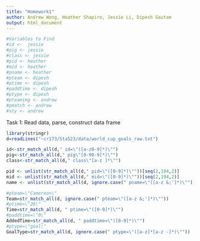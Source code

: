 ```yaml
---
title: "Homework1"
author: Andrew Wong, Heather Shapiro, Jessie Li, Dipesh Gautam
output: html_document
---
```

```r
#Variables to Find
#id <-  jessie
#pig <- jessie
#class <- jessie
#pid <- heather 
#mid <- heather
#pname <- heather
#pteam <- dipesh
#ptime <- dipesh
#paddtime <- dipesh
#ptype <- dipesh
#pteamimg <- andrew
#pmatch <- andrew
#sty <- andrew 
```
Task 1: Read data, parse, construct data frame
```r
library(stringr)
d=readLines("~cr173/Sta523/data/world_cup_goals_raw.txt")

id<-str_match_all(d," id=\"([a-z0-9]*)\"")
pig<-str_match_all(d," pig\"[0-90-9]*)\"")
class<-str_match_all(d," class\"[a-z ]*\"")

pid <- unlist(str_match_all(d," pid=\"([0-9]*)\""))[seq(2,194,2)]
mid <- unlist(str_match_all(d," mid=\"([0-9]*)\""))[seq(2,194,2)]
name <- unlist(str_match_all(d, ignore.case(" pname=\"([a-z &;']*)\"")))[seq(2,194,2)]

#pteam=\"Cameroon\"
Team=str_match_all(d, ignore.case(" pteam=\"([a-z &;']*)\""))
#ptime=\"26\" 
Time=str_match_all(d, " ptime=\"([0-9]*)\"")
#paddtime=\"0\" 
AddedTime=str_match_all(d, " paddtime=\"([0-9]*)\"")
#ptype=\"goal\"
GoalType=str_match_all(d, ignore.case(" ptype=\"([a-z]*[a-z -]*)\""))


```
